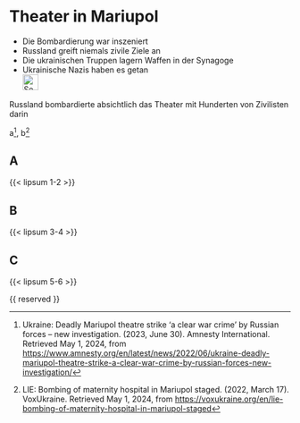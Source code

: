 # Theater in Mariupol {#sec-denial-mariupol}

::: {.callout-caution title=„Myth“}
- Die Bombardierung war inszeniert
- Russland greift niemals zivile Ziele an
- Die ukrainischen Truppen lagern Waffen in der Synagoge
- Ukrainische Nazis haben es getan
[<br>![Search for topic in EUvsDisinfo](../all_common_img/EUvsDisinfo_400x240.jpg){height=2em}](https://euvsdisinfo.eu/disinformation-cases/?text=mariupol&sort=relevance)
:::

::: {.callout-tip title=„Truth“}
Russland bombardierte absichtlich das Theater mit Hunderten von Zivilisten darin
:::

a[^denial-mariupol-1], b[^denial-mariupol-2]



## A

{{< lipsum 1-2 >}}

## B

{{< lipsum 3-4 >}}

## C

{{< lipsum 5-6 >}}




[^denial-mariupol-1]:  Ukraine: Deadly Mariupol theatre strike ‘a clear war crime’ by Russian forces – new investigation. (2023, June 30). Amnesty International. Retrieved May 1, 2024, from [https://www.amnesty.org/en/latest/news/2022/06/ukraine-deadly-mariupol-theatre-strike-a-clear-war-crime-by-russian-forces-new-investigation/](https://www.amnesty.org/en/latest/news/2022/06/ukraine-deadly-mariupol-theatre-strike-a-clear-war-crime-by-russian-forces-new-investigation/)

[^denial-mariupol-2]:  LIE: Bombing of maternity hospital in Mariupol staged. (2022, March 17). VoxUkraine. Retrieved May 1, 2024, from [https://voxukraine.org/en/lie-bombing-of-maternity-hospital-in-mariupol-staged](https://voxukraine.org/en/lie-bombing-of-maternity-hospital-in-mariupol-staged)


{{ reserved }}
